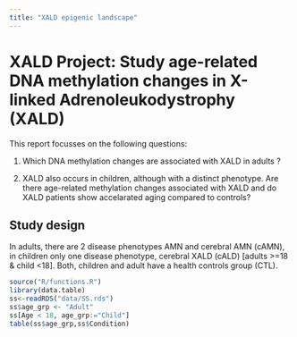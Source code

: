 ```yaml
---
title: "XALD epigenic landscape"
---
```


# XALD Project: Study age-related DNA methylation changes in X-linked Adrenoleukodystrophy (XALD)  

This report focusses on the following questions:

1. Which DNA methylation changes are associated with XALD in adults ? 

2. XALD also occurs in children, although with a distinct phenotype. 
   Are there age-related methylation changes associated with XALD  and do XALD patients show accelarated aging compared to controls? 



## Study design

In adults, there are 2 disease phenotypes AMN and cerebral AMN (cAMN), in children only one disease phenotype, cerebral XALD (cALD) [adults >=18 & child <18]. Both, children and adult have a health controls group (CTL).


```r
source("R/functions.R")
library(data.table)
ss<-readRDS("data/SS.rds")
ss$age_grp <- "Adult"
ss[Age < 18, age_grp:="Child"]
table(ss$age_grp,ss$Condition)
```

